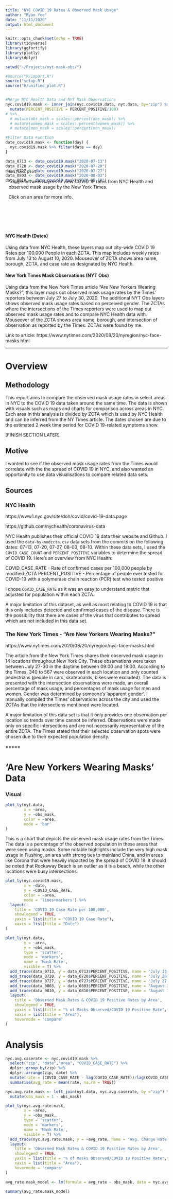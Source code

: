 ```yaml
---
title: "NYC COVID 19 Rates & Observed Mask Usage"
author: "Ryan Yee"
date: "11/11/2020"
output: html_document
---
```


```r
knitr::opts_chunk$set(echo = TRUE)
library(tidyverse)
library(ggfortify)
library(plotly)
library(dplyr)

setwd("~/Projects/nyt-mask-obs/")

#source("R/import.R")
source("setup.R")
source("R/unified_plot.R")


#Merge NYC Health Data and NYT Mask Observations
nyc.covid19.mask <- inner_join(nyc.covid19.data, nyt.data, by="zip") %>% 
  mutate(PERCENT_POSITIVE = PERCENT_POSITIVE/100)
# %>% 
  # mutate(obs_mask = scales::percent(obs_mask)) %>% 
  # mutate(women_mask = scales::percent(women_mask)) %>% 
  # mutate(men_mask = scales::percent(men_mask))

#Filter Data Function
date_covid19.mask <- function(day) {
  nyc.covid19.mask %>% filter(date == day)
}

data_0713 <- date_covid19.mask("2020-07-13")
data_0720 <- date_covid19.mask("2020-07-20")
data_0727 <- date_covid19.mask("2020-07-27")
data_0803 <- date_covid19.mask("2020-08-03")
data_0810 <- date_covid19.mask("2020-08-10")


```

<div style= "float:right;position: relative; top: -80px; padding:10px">

```r
unified.plot
```
Toggle between layers to view COVID 19 rates from NYC Health and observed mask usage by the New York Times. 

Click on an area for more info.

</div>

<p style="font-size:10px">
#### NYC Health (Dates)

Using data from NYC Health, these layers map out city-wide COVID 19 Rates per 100,000 People in each ZCTA. This map includes weekly rates from July 13 to August 10, 2020. Mouseover of ZCTA shows area name, borough, ZCTA, and case rate as designated by NYC Health.

#### New York Times Mask Observations (NYT Obs)

Using data from the New York Times article "Are New Yorkers Wearing Masks?", this layer maps out observed mask usage rates by the Times' reporters between July 27 to July 30, 2020. The additional NYT Obs layers shows observed mask usage rates based on perceived gender. The ZCTAs where the intersections of the Times reporters were used to map out observed mask usage rates and to compare NYC Health data with. Mouseover of the ZCTA shows area name, borough, and intersection of observation as reported by the Times. ZCTAs were found by me. 

Link to article:
https://www.nytimes.com/2020/08/20/nyregion/nyc-face-masks.html
</p>

-----
# Overview

## Methodology
This report aims to compare the observed mask usage rates in select areas in NYC to the COVID 19 data taken around the same time. The data is shown with visuals such as maps and charts for comparison across areas in NYC. Each area in this analysis is divided by ZCTA which is used by NYC Health and can be inferred from the NY Times article.  The dates chosen are due to the estimated 2 week time period for COVID 19-related symptoms show. 

[FINISH SECTION LATER]

## Motive
I wanted to see if the observed mask usage rates from the Times would correlate with the the spread of COVID 19 in NYC, and also wanted an opportunity to use data visualisations to compare related data sets.

## Sources

### NYC Health

https://www1.nyc.gov/site/doh/covid/covid-19-data.page  

https://github.com/nychealth/coronavirus-data

NYC Health publishes their official COVID 19 data their website and Github. I used the `data-by-modzcta.csv` data sets from the commits on the following dates: 07-13, 07-20, 07-27, 08-03, 08-10. Within these data sets, I used the `COVID_CASE_COUNT` and `PERCENT_POSITIVE` variables to determine the spread of COVID 19. Here's an overview from NYC Health:

COVID_CASE_RATE - Rate of confirmed cases per 100,000 people by modified ZCTA
PERCENT_POSITIVE -	Percentage of people ever tested for COVID-19 with a polymerase chain reaction (PCR) test who tested positive

I chose `COVID_CASE_RATE` as it was an easy to understand metric that adjusted for population within each ZCTA. 

A major limitation of this dataset, as well as most relating to COVID 19 is that this only includes detected and confirmed cases of the disease. There is the possibility that there are cases of the virus that contributes to spread which are not included in this data set. 


### The New York Times - "Are New Yorkers Wearing Masks?"

https://www.nytimes.com/2020/08/20/nyregion/nyc-face-masks.html

The article from the New York Times shares their observed mask usage in 14 locations throughout New York City. These observations were taken between July 27-30 in the daytime between 09:00 and 19:00. According to the Times, 340 to 567 were observed in each location and only counted pedestrians (people in cars, skateboards, bikes were excluded). The data is presented with the intersection observations were made, an overall percentage of mask usage, and percentages of mask usage for men and women. Gender was determined by someone's 'apparent gender'. I manually compiled the Times' observations across the city and used the ZCTAs that the intersections mentioned were located. 

A major limitation of this data set is that it only provides one observation per location so trends over time cannot be inferred. Observations were made only on specific intersections and are not necessarily representative of the entire ZCTA. The Times stated that their selected observation spots were chosen due to their expected population density. 


=====

# 'Are New Yorkers Wearing Masks' Data

### Visual

```r
plot_ly(nyt.data,
        x = ~area,
        y = ~obs_mask,
        color = ~area,
        mode = 'bar'
)
```

This is a chart that depicts the observed mask usage rates from the Times. The data is a percentage of the observed population in these areas that were seen using masks. Some notable highlights include the very high mask usage in Flushing, an area with strong ties to mainland China, and in areas like Corona that were heavily impacted by the spread of COVID 19. It should be noted that Rockaway Beach is an outlier as it is a beach, while the other locations were busy intersections. 

```r
plot_ly(nyc.covid19.mask,
        x = ~date,
        y = ~COVID_CASE_RATE,
        color = ~area,
        mode = 'lines+markers') %>% 
  layout(
    title = 'COVID 19 Case Rate per 100,000',
    showlegend = TRUE,
    yaxis = list(title = "COVID 19 Case Rate"),
    xaxis = list(title = "Date")
)

```



```r
plot_ly(nyt.data,
        x = ~area,
        y = ~obs_mask,
        type = 'scatter',
        mode = 'markers',
        name = 'Mask Rate',
        visible = T) %>% 
  add_trace(data_0713, y = data_0713$PERCENT_POSITIVE, name = 'July 13', visible = T) %>% 
  add_trace(data_0720, y = data_0720$PERCENT_POSITIVE, name = 'July 20', visible = T) %>% 
  add_trace(data_0727, y = data_0727$PERCENT_POSITIVE, name = 'July 27', visible = T) %>% 
  add_trace(data_0803, y = data_0803$PERCENT_POSITIVE, name = 'August 3', visible = T) %>% 
  add_trace(data_0810, y = data_0810$PERCENT_POSITIVE, name = 'August 10', visible = T) %>% 
  layout(
    title = 'Observed Mask Rates & COVID 19 Positive Rates by Area',
    showlegend = TRUE,
    yaxis = list(title = "% of Masks Observed/COVID 19 Positive Rate",tickformat = "%"),
    xaxis = list(title = "Area"),
    hovermode = 'compare'
)
```

# Analysis

```r
nyc.avg.caserate <- nyc.covid19.mask %>% 
  select("zip", "date","area", "COVID_CASE_RATE") %>% 
  dplyr::group_by(zip) %>% 
  dplyr::arrange(zip, date) %>% 
  mutate(rate = (COVID_CASE_RATE - lag(COVID_CASE_RATE))/lag(COVID_CASE_RATE)) %>% 
  summarise(avg_rate = mean(rate, na.rm = TRUE))

nyc.avg.rate.mask <- left_join(nyt.data, nyc.avg.caserate, by ="zip") %>% 
  mutate(obs_mask = 1 - obs_mask)

```

```r
plot_ly(nyc.avg.rate.mask,
        x = ~area,
        y = ~obs_mask,
        type = 'scatter',
        mode = 'markers',
        name = 'Mask Rate',
        visible = T) %>% 
  add_trace(nyc.avg.rate.mask, y = ~avg_rate, name = 'Avg. Change Rate', visible = T) %>% 
  layout(
    title = 'Observed Mask Rates & COVID 19 Positive Rates by Area',
    showlegend = TRUE,
    yaxis = list(title = "% of Masks Observed/COVID 19 Positive Rate",tickformat = "%"),
    xaxis = list(title = "Area"),
    hovermode = 'compare'
)


```

```r
avg_rate.mask_model <- lm(formula = avg_rate ~ obs_mask, data = nyc.avg.rate.mask)

summary(avg_rate.mask_model)

```
